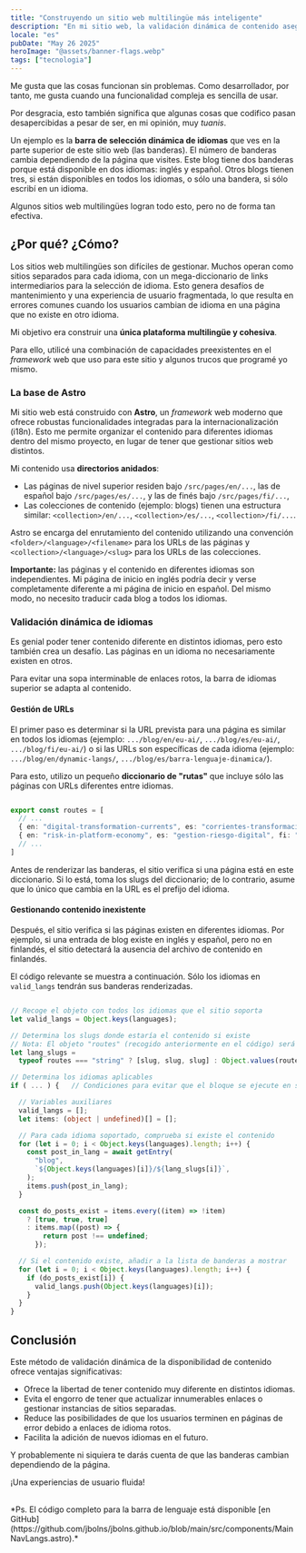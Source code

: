 ```yaml
---
title: "Construyendo un sitio web multilingüe más inteligente"
description: "En mi sitio web, la validación dinámica de contenido asegura una experiencia multilingüe fluida al emparejar inteligentemente el contenido entre idiomas y mostrar u ocultar las opciones de idioma según corresponda."
locale: "es"
pubDate: "May 26 2025"
heroImage: "@assets/banner-flags.webp"
tags: ["tecnologia"]
---
```


Me gusta que las cosas funcionan sin problemas. Como desarrollador, por tanto, me gusta cuando una funcionalidad compleja es sencilla de usar.

Por desgracia, esto también significa que algunas cosas que codifico pasan desapercibidas a pesar de ser, en mi opinión, muy *tuanis*.

Un ejemplo es la **barra de selección dinámica de idiomas** que ves en la parte superior de este sitio web (las banderas). El número de banderas cambia dependiendo de la página que visites. Este blog tiene dos banderas porque está disponible en dos idiomas: inglés y español. Otros blogs tienen tres, si están disponibles en todos los idiomas, o sólo una bandera, si sólo escribí en un idioma. 

Algunos sitios web multilingües logran todo esto, pero no de forma tan efectiva.

## ¿Por qué? ¿Cómo?

Los sitios web multilingües son difíciles de gestionar. Muchos operan como sitios separados para cada idioma, con un mega-diccionario de links intermediarios para la selección de idioma. Esto genera desafíos de mantenimiento y una experiencia de usuario fragmentada, lo que resulta en errores comunes cuando los usuarios cambian de idioma en una página que no existe en otro idioma.

Mi objetivo era construir una **única plataforma multilingüe y cohesiva**.

Para ello, utilicé una combinación de capacidades preexistentes en el *framework* web que uso para este sitio y algunos trucos que programé yo mismo.

### La base de Astro

Mi sitio web está construido con **Astro**, un *framework* web moderno que ofrece robustas funcionalidades integradas para la internacionalización (i18n). Esto me permite organizar el contenido para diferentes idiomas dentro del mismo proyecto, en lugar de tener que gestionar sitios web distintos.

Mi contenido usa **directorios anidados**:
* Las páginas de nivel superior residen bajo `/src/pages/en/...`, las de español bajo `/src/pages/es/...`, y las de finés bajo `/src/pages/fi/...`,
* Las colecciones de contenido (ejemplo: blogs) tienen una estructura similar: `<collection>/en/...`, `<collection>/es/...`, `<collection>/fi/...`.

Astro se encarga del enrutamiento del contenido utilizando una convención `<folder>/<language>/<filename>` para los URLs de las páginas y `<collection>/<language>/<slug>` para los URLs de las colecciones.

**Importante:** las páginas y el contenido en diferentes idiomas son independientes. Mi página de inicio en inglés podría decir y verse completamente diferente a mi página de inicio en español. Del mismo modo, no necesito traducir cada blog a todos los idiomas.

### Validación dinámica de idiomas

Es genial poder tener contenido diferente en distintos idiomas, pero esto también crea un desafío. Las páginas en un idioma no necesariamente existen en otros.

Para evitar una sopa interminable de enlaces rotos, la barra de idiomas superior se adapta al contenido.

#### Gestión de URLs

El primer paso es determinar si la URL prevista para una página es similar en todos los idiomas (ejemplo: `.../blog/en/eu-ai/`, `.../blog/es/eu-ai/`, `.../blog/fi/eu-ai/`) o si las URLs son específicas de cada idioma (ejemplo: `.../blog/en/dynamic-langs/`, `.../blog/es/barra-lenguaje-dinamica/`).

Para esto, utilizo un pequeño **diccionario de "rutas"** que incluye sólo las páginas con URLs diferentes entre idiomas.

```typescript

export const routes = [
  // ...
  { en: "digital-transformation-currents", es: "corrientes-transformacion-digital", fi: "digitaalisen-kehityksen-virrat" },
  { en: "risk-in-platform-economy", es: "gestion-riesgo-digital", fi: "" }, // A propósito: no hay equivalente en finlandés para esta página específica
  // ...
]
```

Antes de renderizar las banderas, el sitio verifica si una página está en este diccionario. Si lo está, toma los slugs del diccionario; de lo contrario, asume que lo único que cambia en la URL es el prefijo del idioma.

#### Gestionando contenido inexistente
Después, el sitio verifica si las páginas existen en diferentes idiomas. Por ejemplo, si una entrada de blog existe en inglés y español, pero no en finlandés, el sitio detectará la ausencia del archivo de contenido en finlandés.

El código relevante se muestra a continuación. Sólo los idiomas en `valid_langs` tendrán sus banderas renderizadas.

```typescript

// Recoge el objeto con todos los idiomas que el sitio soporta
let valid_langs = Object.keys(languages);

// Determina los slugs donde estaría el contenido si existe
// Nota: El objeto "routes" (recogido anteriormente en el código) será una cadena si los slugs son iguales en todos los idiomas
let lang_slugs =
  typeof routes === "string" ? [slug, slug, slug] : Object.values(routes);

// Determina los idiomas aplicables
if ( ... ) {   // Condiciones para evitar que el bloque se ejecute en secciones donde el contenido SÍ existirá en todos los idiomas

  // Variables auxiliares
  valid_langs = [];
  let items: (object | undefined)[] = [];

  // Para cada idioma soportado, comprueba si existe el contenido
  for (let i = 0; i < Object.keys(languages).length; i++) {
    const post_in_lang = await getEntry(
      "blog",
      `${Object.keys(languages)[i]}/${lang_slugs[i]}`,
    );
    items.push(post_in_lang);
  }

  const do_posts_exist = items.every((item) => !item)
    ? [true, true, true]
    : items.map((post) => {
        return post !== undefined;
      });

  // Si el contenido existe, añadir a la lista de banderas a mostrar
  for (let i = 0; i < Object.keys(languages).length; i++) {
    if (do_posts_exist[i]) {
      valid_langs.push(Object.keys(languages)[i]);
    }
  }
}

```

## Conclusión
Este método de validación dinámica de la disponibilidad de contenido ofrece ventajas significativas:
- Ofrece la libertad de tener contenido muy diferente en distintos idiomas.
- Evita el engorro de tener que actualizar innumerables enlaces o gestionar instancias de sitios separadas.
- Reduce las posibilidades de que los usuarios terminen en páginas de error debido a enlaces de idioma rotos.
- Facilita la adición de nuevos idiomas en el futuro.

Y probablemente ni siquiera te darás cuenta de que las banderas cambian dependiendo de la página.

¡Una experiencias de usuario fluida!


<br />
*Ps. El código completo para la barra de lenguaje está disponible [en GitHub](https://github.com/jbolns/jbolns.github.io/blob/main/src/components/MainNavLangs.astro).*